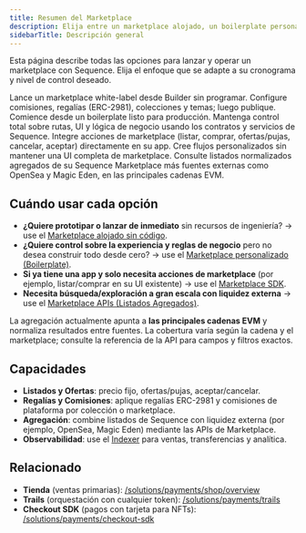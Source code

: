 ```yaml
---
title: Resumen del Marketplace
description: Elija entre un marketplace alojado, un boilerplate personalizable, el Marketplace SDK y las APIs de Marketplace que agregan listados de Sequence Marketplace, así como de OpenSea y Magic Eden.
sidebarTitle: Descripción general
---
```


Esta página describe todas las opciones para lanzar y operar un marketplace con Sequence. Elija el enfoque que se adapte a su cronograma y nivel de control deseado.

<CardGroup>
  <Card title="Marketplace alojado sin código" href="/solutions/payments/marketplace/hosted">
    Lance un marketplace white-label desde Builder sin programar. Configure comisiones, regalías (ERC-2981), colecciones y temas; luego publique.
  </Card>

  <Card title="Marketplace personalizado (Boilerplate)" href="/solutions/payments/marketplace/custom">
    Comience desde un boilerplate listo para producción. Mantenga control total sobre rutas, UI y lógica de negocio usando los contratos y servicios de Sequence.
  </Card>

  <Card title="Marketplace SDK" href="/sdk/web/marketplace-sdk/overview">
    Integre acciones de marketplace (listar, comprar, ofertas/pujas, cancelar, aceptar) directamente en su app. Cree flujos personalizados sin mantener una UI completa de marketplace.
  </Card>

  <Card title="APIs de Marketplace (listados agregados)" href="/api-references/marketplace/overview">
    Consulte listados normalizados agregados de su Sequence Marketplace más fuentes externas como OpenSea y Magic Eden, en las principales cadenas EVM.
  </Card>
</CardGroup>

## Cuándo usar cada opción

- **¿Quiere prototipar o lanzar de inmediato** sin recursos de ingeniería? → use el <a href="/solutions/payments/marketplace/hosted">Marketplace alojado sin código</a>.
- **¿Quiere control sobre la experiencia y reglas de negocio** pero no desea construir todo desde cero? → use el <a href="/solutions/payments/marketplace/custom">Marketplace personalizado (Boilerplate)</a>.
- **Si ya tiene una app y solo necesita acciones de marketplace** (por ejemplo, listar/comprar en su UI existente) → use el <a href="/sdk/web/marketplace-sdk/overview">Marketplace SDK</a>.
- **Necesita búsqueda/exploración a gran escala con liquidez externa** → use el <a href="/api-references/marketplace/overview">Marketplace APIs (Listados Agregados)</a>.

<Info>
  La agregación actualmente apunta a <strong>las principales cadenas EVM</strong> y normaliza resultados entre fuentes. La cobertura varía según la cadena y el marketplace; consulte la referencia de la API para campos y filtros exactos.
</Info>

## Capacidades

- <strong>Listados y Ofertas</strong>: precio fijo, ofertas/pujas, aceptar/cancelar.
- <strong>Regalías y Comisiones</strong>: aplique regalías ERC-2981 y comisiones de plataforma por colección o marketplace.
- <strong>Agregación</strong>: combine listados de Sequence con liquidez externa (por ejemplo, OpenSea, Magic Eden) mediante las APIs de Marketplace.
- <strong>Observabilidad</strong>: use el <a href="/solutions/indexer/overview">Indexer</a> para ventas, transferencias y analítica.

## Relacionado

- <strong>Tienda</strong> (ventas primarias): <a href="/solutions/payments/shop/overview">/solutions/payments/shop/overview</a>
- <strong>Trails</strong> (orquestación con cualquier token): <a href="/solutions/payments/trails">/solutions/payments/trails</a>
- <strong>Checkout SDK</strong> (pagos con tarjeta para NFTs): <a href="/solutions/payments/checkout-sdk">/solutions/payments/checkout-sdk</a>